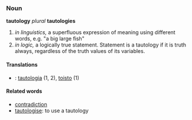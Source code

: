 ===Noun===
'''tautology''' ''plural'' '''tautologies'''

#''in linguistics,'' a superfluous expression of meaning using different words, e.g. "a big large fish"<br>
#''in logic,'' a logically true statement. Statement is a tautology if it is truth always, regardless of the truth values of its variables.

====Translations====
*{{msg:fi}}: [[tautologia]] (1, 2), [[toisto]] (1)

====Related words====
*[[contradiction]]
*[[tautologise]]: to use a tautology